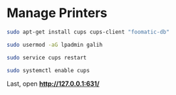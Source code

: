 # Manage Printers

``` sh
sudo apt-get install cups cups-client "foomatic-db"
```
``` sh
sudo usermod -aG lpadmin galih
```
``` sh
sudo service cups restart
```
``` sh
sudo systemctl enable cups
```

Last, open **http://127.0.0.1:631/**



